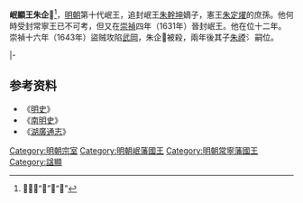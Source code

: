 {{全局僻字|𨰘|左“金”右“豐”}}
{{CJK-New-Char|28C18}}
'''岷顯王朱企𨰘'''<ref>𨰘，左“金”右“豐”</ref>{{BD|？||1643年|catIdx=Z}}，[[明朝|明朝]]第十代岷王，追封岷王[[朱幹坤|朱幹坤]]嫡子，憲王[[朱定燿|朱定燿]]的庶孫。他何時受封常寧王已不可考，但又在[[崇禎|崇禎]]四年（1631年）晉封岷王。他在位十二年。崇禎十六年（1643年）盜贼攻陷[[武岡|武岡]]，朱企𨰘被殺，兩年後其子[[岷王_(明朝第十一任)|朱禋]][[File:氵純缺字.svg|16x16px]]嗣位。

{{s-start}}
{{s-bef|before=父[[朱幹坤|朱幹坤]]}}
{{s-ttl|title=[[明朝藩王列表_(岷王系)#常寧國|明常寧國國王]]|years=？－1631年}}
{{s-none|無|襲封岷國，封國廢除}}
|-
{{s-bef|before=侄哲王[[朱禋洪|朱禋洪]]}}
{{s-ttl|title=[[明朝藩王列表_(岷王系)|明岷國國王]]|years=1631年－1643年}}
{{s-after|子[[岷王_(明朝第十一任)|朱禋]][[File:氵純缺字.svg|14px]]}}
{{end}}

==参考资料==
*《[[明史|明史]]》
*《[[南明史_(錢海岳)|南明史]]》
*《[[湖廣通志|湖廣通志]]》 

[[Category:明朝宗室|Category:明朝宗室]]
[[Category:明朝岷藩國王|Category:明朝岷藩國王]]
[[Category:明朝常寧藩國王|Category:明朝常寧藩國王]]
[[Category:諡顯|Category:諡顯]]